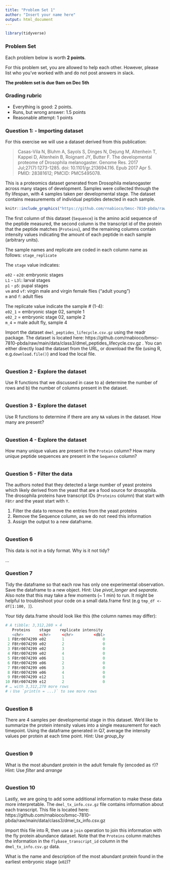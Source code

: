 ```yaml
---
title: "Problem Set 1"
author: "Insert your name here"
output: html_document
---
```


```r
library(tidyverse)
```

### Problem Set

Each problem below is worth **2 points**.

For this problem set, you are allowed to help each other. However, please list who you've worked with and do not post answers in slack. 

**The problem set is due 9am on Dec 5th**

### Grading rubric

- Everything is good: 2 points.
- Runs, but wrong answer: 1.5 points
- Reasonable attempt: 1 points

### Question 1: - Importing dataset

For this exercise we will use a dataset derived from this publication:

>Casas-Vila N, Bluhm A, Sayols S, Dinges N, Dejung M, Altenhein T, Kappei D, Altenhein B, Roignant JY, Butter F. The developmental proteome of Drosophila melanogaster. Genome Res. 2017 Jul;27(7):1273-1285. doi: 10.1101/gr.213694.116. Epub 2017 Apr 5. PMID: 28381612; PMCID: PMC5495078.
>

This is a proteomics dataset generated from Drosophila melanogaster across many stages of development. Samples were collected through the fly lifespan, with 4 samples taken per developmental stage. The dataset contains measurements of individual peptides detected in each sample.

```r
knitr::include_graphics("https://github.com/rnabioco/bmsc-7810-pbda/raw/main/_posts/2022-11-15-class-3-reshaping-data-into-a-tidy-format/img/fly_proteome.png")
```

The first column of this dataset (`Sequence`) is the amino acid sequence of the peptide measured, the second column is the transcript id of the protein that the peptide matches (`Proteins`), and the remaining columns contain intensity values indicating the amount of each peptide in each sample (arbitrary units). 

The sample names and replicate are coded in each column name as follows:
`stage_replicate`

The `stage` value indicates:

`e02` - `e20`: embryonic stages  
`L1` - `L3l`: larval stages  
`p1` - `p5`: pupal stages  
`vm` and `vf`: virgin male and virgin female flies ("adult young")  
`m` and `f`: adult flies  

The replicate value indicate the sample # (1-4):  
`e02_1` = embryonic stage 02, sample 1  
`e02_2` = embryonic stage 02, sample 2  
`m_4` = male adult fly, sample 4  


Import the dataset `dmel_peptides_lifecycle.csv.gz` using the readr package. The dataset is located here: https://github.com/rnabioco/bmsc-7810-pbda/raw/main/data/class3/dmel_peptides_lifecycle.csv.gz . You can either directly load the dataset from the URL, or download the file (using R, e.g.` download.file()`) and load the local file. 


```r

```

### Question 2 - Explore the dataset

Use R functions that we discussed in case to a) determine the number of rows and b) the number of columns present in the dataset.

```r

```


### Question 3 - Explore the dataset

Use R functions to determine if there are any `NA` values in the dataset. How many are present?

```r

```


### Question 4 - Explore the dataset

How many unique values are present in the `Protein` column? How many unique peptide sequences are present in the `Sequence` column?   

```r

```

### Question 5 - Filter the data

The authors noted that they detected a large number of yeast proteins which likely derived from the yeast that are a food source for drosophila. The drosophila proteins have transcript IDs (`Proteins` column) that start with `FBtr` and the yeast start with `Y`. 

1) Filter the data to remove the entries from the yeast proteins
2) Remove the Sequence column, as we do not need this information
3) Assign the output to a new dataframe.


```r

```

### Question 6 

This data is not in a tidy format. Why is it not tidy?

...

### Question 7

Tidy the dataframe so that each row has only one experimental observation. Save the dataframe to a new object. Hint: Use _pivot_longer_ and _separate_. Also note that this may take a few moments (~ 1 min) to run. It might be helpful to troubleshoot your code on a small data.frame first (e.g `tmp_df <- df[1:100, ]`).

Your tidy data.frame should look like this (the column names may differ):

```r
# A tibble: 3,312,280 × 4
   Proteins    stage    replicate intensity
   <chr>       <chr>     <chr>         <dbl>
 1 FBtr0074299 e02       1                 0
 2 FBtr0074299 e02       2                 0
 3 FBtr0074299 e02       3                 0
 4 FBtr0074299 e02       4                 0
 5 FBtr0074299 e06       1                 0
 6 FBtr0074299 e06       2                 0
 7 FBtr0074299 e06       3                 0
 8 FBtr0074299 e06       4                 0
 9 FBtr0074299 e12       1                 0
10 FBtr0074299 e12       2                 0
# … with 3,312,270 more rows
# ℹ Use `print(n = ...)` to see more rows
```

```r

```


### Question 8

There are 4 samples per developmental stage in this dataset. We'd like to summarize the protein intensity values into a single measurement for each timepoint. Using the dataframe generated in Q7, average the intensity values per protein at each time point. Hint: Use _group_by_

```r

```


### Question 9

What is the most abundant protein in the adult female fly (encoded as `f`)? Hint: Use _filter_ and _arrange_

```r

```


### Question 10

Lastly, we are going to add some additional information to make these data more interpretable. The `dmel_tx_info.csv.gz` file contains information about each transcript. This file is located here:  
https://github.com/rnabioco/bmsc-7810-pbda/raw/main/data/class3/dmel_tx_info.csv.gz  

Import this file into R, then use a `join` operation to join this information with the fly protein abundance dataset. Note that the `Proteins` column matches the information in the `flybase_transcript_id` column in the `dmel_tx_info.csv.gz` data.  

What is the name and description of the most abundant protein found in the earliest embryonic stage (`e02`)?

```r

```
